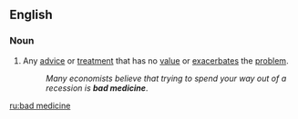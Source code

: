 ==English==

===Noun===
{{en-noun|head=[[bad]] [[medicine]]|-}}

# {{label|en|figuratively}} Any [[advice]] or [[treatment]] that has no [[value]] or [[exacerbates]] the [[problem]].
#: ''Many economists believe that trying to spend your way out of a recession is '''bad medicine'''''.

[[ru:bad medicine]]